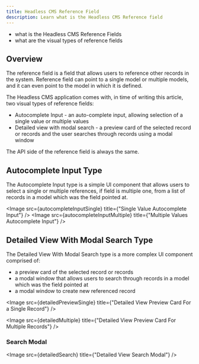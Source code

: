 ```yaml
---
title: Headless CMS Reference Field
description: Learn what is the Headless CMS Reference field
---
```




<Alert type="success" title="What you'll learn">

- what is the Headless CMS Reference Fields
- what are the visual types of reference fields

</Alert>

## Overview

The reference field is a field that allows users to reference other records in the system.
Reference field can point to a single model or multiple models, and it can even point to the model in which it is defined.

The Headless CMS application comes with, in time of writing this article, two visual types of reference fields:
* Autocomplete Input - an auto-complete input, allowing selection of a single value or multiple values
* Detailed view with modal search - a preview card of the selected record or records and the user searches through records using a modal window

The API side of the reference field is always the same.

## Autocomplete Input Type

The Autocomplete Input type is a simple UI component that allows users to select a single or multiple references, if field is multiple one, from a list of records in a model which was the field pointed at.  

<Image src={autocompleteInputSingle} title={"Single Value Autocomplete Input"} />
<Image src={autocompleteInputMultiple} title={"Multiple Values Autocomplete Input"} />

## Detailed View With Modal Search Type

The Detailed View With Modal Search type is a more complex UI component comprised of:
* a preview card of the selected record or records
* a modal window that allows users to search through records in a model which was the field pointed at
* a modal window to create new referenced record

<Image src={detailedPreviewSingle} title={"Detailed View Preview Card For a Single Record"} />

<Image src={detailedMultiple} title={"Detailed View Preview Card For Multiple Records"} />
### Search Modal

<Image src={detailedSearch} title={"Detailed View Search Modal"} />
